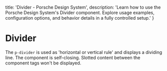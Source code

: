 
  title: 'Divider - Porsche Design System',
  description: 'Learn how to use the Porsche Design System\'s Divider component. Explore usage examples, configuration options, and behavior details in a fully controlled setup.'
}

# Divider <ComponentStatus tagName="p-divider"></ComponentStatus>

The `p-divider` is used as 'horizontal or vertical rule' and displays a dividing line. The component is self-closing.
Slotted content between the component tags won't be displayed.

<Configurator tagName="p-divider" story={dividerStory} />

